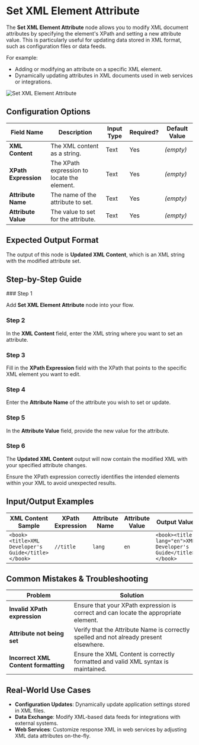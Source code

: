 
# Set XML Element Attribute

The **Set XML Element Attribute** node allows you to modify XML document attributes by specifying the element's XPath and setting a new attribute value. This is particularly useful for updating data stored in XML format, such as configuration files or data feeds.

For example:

- Adding or modifying an attribute on a specific XML element.
- Dynamically updating attributes in XML documents used in web services or integrations.

![Set XML Element Attribute](./set-xml-element-attribute.png)

## Configuration Options

| Field Name           | Description                                 | Input Type | Required? | Default Value |
| -------------------- | ------------------------------------------- | ---------- | --------- | ------------- |
| **XML Content**      | The XML content as a string.                | Text       | Yes       | _(empty)_     |
| **XPath Expression** | The XPath expression to locate the element. | Text       | Yes       | _(empty)_     |
| **Attribute Name**   | The name of the attribute to set.           | Text       | Yes       | _(empty)_     |
| **Attribute Value**  | The value to set for the attribute.         | Text       | Yes       | _(empty)_     |

## Expected Output Format

The output of this node is **Updated XML Content**, which is an XML string with the modified attribute set.

## Step-by-Step Guide

<Steps>
### Step 1

Add **Set XML Element Attribute** node into your flow.

### Step 2

In the **XML Content** field, enter the XML string where you want to set an attribute.

### Step 3

Fill in the **XPath Expression** field with the XPath that points to the specific XML element you want to edit.

### Step 4

Enter the **Attribute Name** of the attribute you wish to set or update.

### Step 5

In the **Attribute Value** field, provide the new value for the attribute.

### Step 6

The **Updated XML Content** output will now contain the modified XML with your specified attribute changes.

</Steps>

<Callout type="info" title="Note">
  Ensure the XPath expression correctly identifies the intended elements within
  your XML to avoid unexpected results.
</Callout>

## Input/Output Examples

| XML Content Sample                                  | XPath Expression | Attribute Name | Attribute Value | Output Value                                                  | Output Type |
| --------------------------------------------------- | ---------------- | -------------- | --------------- | ------------------------------------------------------------- | ----------- |
| `<book><title>XML Developer's Guide</title></book>` | `//title`        | `lang`         | `en`            | `<book><title lang="en">XML Developer's Guide</title></book>` | XML String  |

## Common Mistakes & Troubleshooting

| Problem                              | Solution                                                                               |
| ------------------------------------ | -------------------------------------------------------------------------------------- |
| **Invalid XPath expression**         | Ensure that your XPath expression is correct and can locate the appropriate element.   |
| **Attribute not being set**          | Verify that the Attribute Name is correctly spelled and not already present elsewhere. |
| **Incorrect XML Content formatting** | Ensure the XML Content is correctly formatted and valid XML syntax is maintained.      |

## Real-World Use Cases

- **Configuration Updates**: Dynamically update application settings stored in XML files.
- **Data Exchange**: Modify XML-based data feeds for integrations with external systems.
- **Web Services**: Customize response XML in web services by adjusting XML data attributes on-the-fly.
